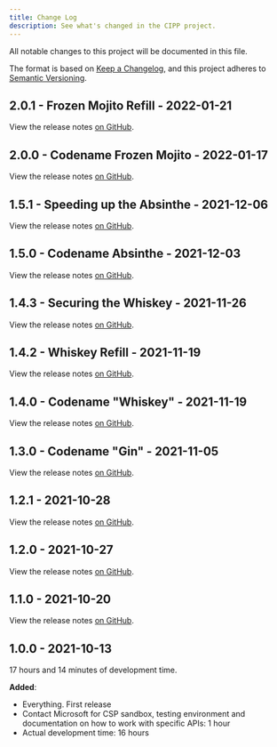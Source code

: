 ```yaml
---
title: Change Log
description: See what's changed in the CIPP project.
---
```


All notable changes to this project will be documented in this file.

The format is based on [Keep a Changelog](https://keepachangelog.com/en/1.0.0/), and this project adheres to [Semantic Versioning](https://semver.org/spec/v2.0.0.html).

## 2.0.1 - Frozen Mojito Refill - 2022-01-21

View the release notes [on GitHub](https://github.com/KelvinTegelaar/CIPP/releases/tag/v2.0.1).

## 2.0.0 - Codename Frozen Mojito - 2022-01-17

View the release notes [on GitHub](https://github.com/KelvinTegelaar/CIPP/releases/tag/2.0.0).

## 1.5.1 - Speeding up the Absinthe - 2021-12-06

View the release notes [on GitHub](https://github.com/KelvinTegelaar/CIPP/releases/tag/v1.5.1).

## 1.5.0 - Codename Absinthe - 2021-12-03

View the release notes [on GitHub](https://github.com/KelvinTegelaar/CIPP/releases/tag/v1.5.0).

## 1.4.3 - Securing the Whiskey - 2021-11-26

View the release notes [on GitHub](https://github.com/KelvinTegelaar/CIPP/releases/tag/v1.4.3).

## 1.4.2 - Whiskey Refill - 2021-11-19

View the release notes [on GitHub](https://github.com/KelvinTegelaar/CIPP/releases/tag/v1.4.2).

## 1.4.0 - Codename "Whiskey" - 2021-11-19

View the release notes [on GitHub](https://github.com/KelvinTegelaar/CIPP/releases/tag/v1.4.0).

## 1.3.0 - Codename "Gin" - 2021-11-05

View the release notes [on GitHub](https://github.com/KelvinTegelaar/CIPP/releases/tag/v1.3.0).

## 1.2.1 - 2021-10-28

View the release notes [on GitHub](https://github.com/KelvinTegelaar/CIPP/releases/tag/v1.2.1).

## 1.2.0 - 2021-10-27

View the release notes [on GitHub](https://github.com/KelvinTegelaar/CIPP/releases/tag/v1.2.0).

## 1.1.0 - 2021-10-20

View the release notes [on GitHub](https://github.com/KelvinTegelaar/CIPP/releases/tag/1.1.0).

## 1.0.0 - 2021-10-13
17 hours and 14 minutes of development time.

**Added**:
- Everything. First release
- Contact Microsoft for CSP sandbox, testing environment and documentation on how to work with specific APIs: 1 hour
- Actual development time: 16 hours